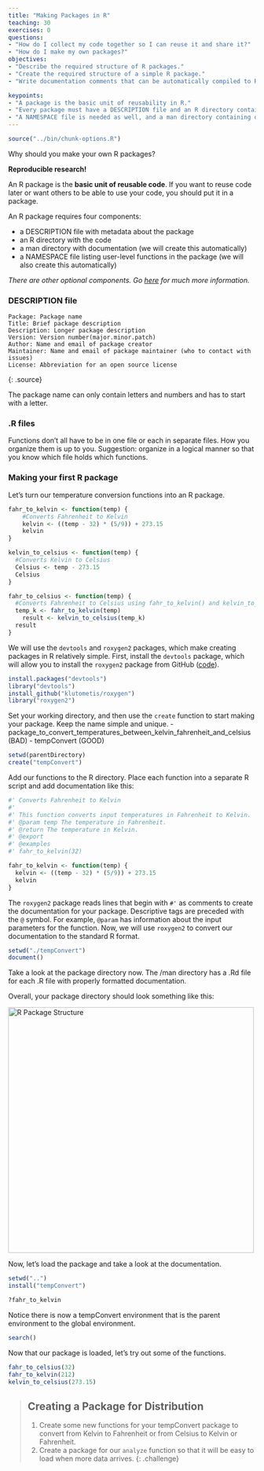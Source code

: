```yaml
---
title: "Making Packages in R"
teaching: 30
exercises: 0
questions:
- "How do I collect my code together so I can reuse it and share it?"
- "How do I make my own packages?"
objectives:
- "Describe the required structure of R packages."
- "Create the required structure of a simple R package."
- "Write documentation comments that can be automatically compiled to R's native help and documentation format."

keypoints:
- "A package is the basic unit of reusability in R."
- "Every package must have a DESCRIPTION file and an R directory containing code. These are created by us."
- "A NAMESPACE file is needed as well, and a man directory containing documentation, but both can be autogenerated."
---
```


```r
source("../bin/chunk-options.R")
```

Why should you make your own R packages?

**Reproducible research!**

An R package is the **basic unit of reusable code**.
If you want to reuse code later or want others to be able to use your code, you should put it in a package.

An R package requires four components:

*   a DESCRIPTION file with metadata about the package
*   an R directory with the code
*   a man directory with documentation (we will create this automatically)
*   a NAMESPACE file listing user-level functions in the package (we will also create this automatically)

*There are other optional components. Go [here][r-package-basics] for much more information.*

[r-package-basics]: http://adv-r.had.co.nz/Package-basics.html

### DESCRIPTION file

~~~
Package: Package name
Title: Brief package description
Description: Longer package description
Version: Version number(major.minor.patch)
Author: Name and email of package creator
Maintainer: Name and email of package maintainer (who to contact with issues)
License: Abbreviation for an open source license
~~~
{: .source}

The package name can only contain letters and numbers and has to start with a letter.

### .R files

Functions don't all have to be in one file or each in separate files.
How you organize them is up to you.
Suggestion: organize in a logical manner so that you know which file holds which functions.

### Making your first R package

Let's turn our temperature conversion functions into an R package.

```r
fahr_to_kelvin <- function(temp) {
    #Converts Fahrenheit to Kelvin
    kelvin <- ((temp - 32) * (5/9)) + 273.15
    kelvin
}
```

```r
kelvin_to_celsius <- function(temp) {
  #Converts Kelvin to Celsius
  Celsius <- temp - 273.15
  Celsius
}
```

```r
fahr_to_celsius <- function(temp) {
  #Converts Fahrenheit to Celsius using fahr_to_kelvin() and kelvin_to_celsius()
  temp_k <- fahr_to_kelvin(temp)
	result <- kelvin_to_celsius(temp_k)
  result
}
```

We will use the `devtools` and `roxygen2` packages, which make creating packages in R relatively simple.
First, install the `devtools` package, which will allow you to install the `roxygen2` package from GitHub ([code][]).

[code]: https://github.com/klutometis/roxygen

```r
install.packages("devtools")
library("devtools")
install_github("klutometis/roxygen")
library("roxygen2")
```

Set your working directory, and then use the `create` function to start making your package.
Keep the name simple and unique.
  - package_to_convert_temperatures_between_kelvin_fahrenheit_and_celsius (BAD)
  - tempConvert (GOOD)

```r
setwd(parentDirectory)
create("tempConvert")
```

Add our functions to the R directory.
Place each function into a separate R script and add documentation like this:

```r
#' Converts Fahrenheit to Kelvin
#'
#' This function converts input temperatures in Fahrenheit to Kelvin.
#' @param temp The temperature in Fahrenheit.
#' @return The temperature in Kelvin.
#' @export
#' @examples
#' fahr_to_kelvin(32)

fahr_to_kelvin <- function(temp) {
  kelvin <- ((temp - 32) * (5/9)) + 273.15
  kelvin
}
```

The `roxygen2` package reads lines that begin with `#'` as comments to create the documentation for your package.
Descriptive tags are preceded with the `@` symbol. For example, `@param` has information about the input parameters for the function.
Now, we will use `roxygen2` to convert our documentation to the standard R format.

```r
setwd("./tempConvert")
document()
```

Take a look at the package directory now.
The /man directory has a .Rd file for each .R file with properly formatted documentation.

Overall, your package directory should look something like this:

<img src="../fig/R-package-structure.svg" alt="R Package Structure" width="500" />

Now, let's load the package and take a look at the documentation.

```r
setwd("..")
install("tempConvert")

?fahr_to_kelvin
```

Notice there is now a tempConvert environment that is the parent environment to the global environment.

```r
search()
```

Now that our package is loaded, let's try out some of the functions.

```r
fahr_to_celsius(32)
fahr_to_kelvin(212)
kelvin_to_celsius(273.15)
```

> ## Creating a Package for Distribution
>
> 1. Create some new functions for your tempConvert package to convert from Kelvin to Fahrenheit or from Celsius to Kelvin or Fahrenheit.
> 2. Create a package for our `analyze` function so that it will be easy to load when more data arrives.
{: .challenge}
